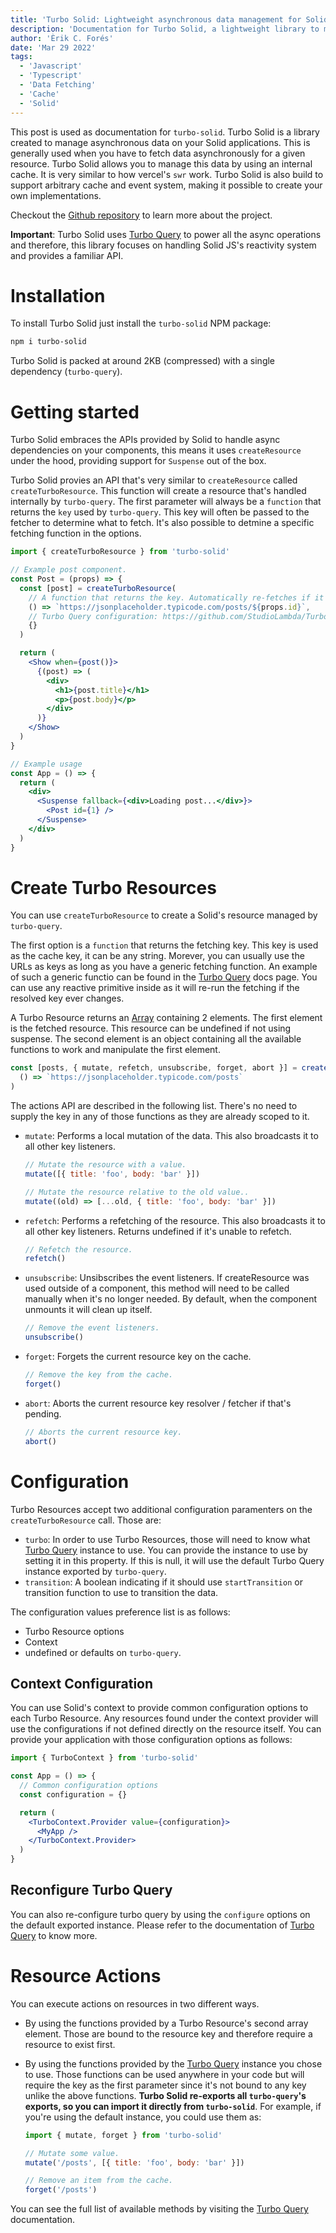 ```yaml
---
title: 'Turbo Solid: Lightweight asynchronous data management for Solid'
description: 'Documentation for Turbo Solid, a lightweight library to manage asynchronous data in Solid'
author: 'Èrik C. Forés'
date: 'Mar 29 2022'
tags:
  - 'Javascript'
  - 'Typescript'
  - 'Data Fetching'
  - 'Cache'
  - 'Solid'
---
```


This post is used as documentation for `turbo-solid`. Turbo Solid is a library
created to manage asynchronous data on your Solid applications.
This is generally used when you have to fetch data asynchronously for a given resource.
Turbo Solid allows you to manage this data by using an internal cache.
It is very similar to how vercel's `swr` work. Turbo Solid is also build
to support arbitrary cache and event system, making it possible to create your
own implementations.

Checkout the [Github repository](https://github.com/StudioLambda/TurboSolid) to learn more about the project.

**Important**: Turbo Solid uses [Turbo Query](https://github.com/StudioLambda/TurboQuery)
to power all the async operations and therefore, this library focuses on handling Solid
JS's reactivity system and provides a familiar API.

# Installation

To install Turbo Solid just install the `turbo-solid` NPM package:

```sh
npm i turbo-solid
```

Turbo Solid is packed at around 2KB (compressed) with a single dependency (`turbo-query`).

# Getting started

Turbo Solid embraces the APIs provided by Solid to handle async dependencies on your
components, this means it uses `createResource` under the hood, providing support for
`Suspense` out of the box.

Turbo Solid provies an API that's very similar to `createResource` called
`createTurboResource`. This function will create a resource that's handled
internally by `turbo-query`. The first parameter will always be a `function`
that returns the `key` used by `turbo-query`. This key will often be passed
to the fetcher to determine what to fetch. It's also possible to detmine a
specific fetching function in the options.

```jsx
import { createTurboResource } from 'turbo-solid'

// Example post component.
const Post = (props) => {
  const [post] = createTurboResource(
    // A function that returns the key. Automatically re-fetches if it changes.
    () => `https://jsonplaceholder.typicode.com/posts/${props.id}`,
    // Turbo Query configuration: https://github.com/StudioLambda/TurboQuery + a few extra
    {}
  )

  return (
    <Show when={post()}>
      {(post) => (
        <div>
          <h1>{post.title}</h1>
          <p>{post.body}</p>
        </div>
      )}
    </Show>
  )
}

// Example usage
const App = () => {
  return (
    <div>
      <Suspense fallback={<div>Loading post...</div>}>
        <Post id={1} />
      </Suspense>
    </div>
  )
}
```

# Create Turbo Resources

You can use `createTurboResource` to create a Solid's resource managed by `turbo-query`.

The first option is a `function` that returns the fetching key. This key is used as the cache key, it can be any string. Morever, you can usually use the URLs as keys as long
as you have a generic fetching function. An example of such a generic functio can be found
in the [Turbo Query](https://github.com/StudioLambda/TurboQuery) docs page. You can use
any reactive primitive inside as it will re-run the fetching if the resolved key ever changes.

A Turbo Resource returns an [Array](https://developer.mozilla.org/en-US/docs/Web/JavaScript/Reference/Global_Objects/Array) containing 2 elements. The first element is
the fetched resource. This resource can be undefined if not using suspense. The second
element is an object containing all the available functions to work and manipulate the
first element.

```js
const [posts, { mutate, refetch, unsubscribe, forget, abort }] = createTurboResource(
  () => `https://jsonplaceholder.typicode.com/posts`
)
```

The actions API are described in the following list.
There's no need to supply the key in any of those functions as they are already scoped to it.

- `mutate`: Performs a local mutation of the data. This also broadcasts it to all other key listeners.

  ```js
  // Mutate the resource with a value.
  mutate([{ title: 'foo', body: 'bar' }])

  // Mutate the resource relative to the old value..
  mutate((old) => [...old, { title: 'foo', body: 'bar' }])
  ```

- `refetch`: Performs a refetching of the resource. This also broadcasts it to all other key listeners. Returns undefined if it's unable to refetch.

  ```js
  // Refetch the resource.
  refetch()
  ```

- `unsubscribe`: Unsibscribes the event listeners. If createResource was used outside of a component, this method will need to be called manually when it's no longer needed. By default, when the component unmounts it will clean up itself.

  ```js
  // Remove the event listeners.
  unsubscribe()
  ```

- `forget`: Forgets the current resource key on the cache.

  ```js
  // Remove the key from the cache.
  forget()
  ```

- `abort`: Aborts the current resource key resolver / fetcher if that's pending.

  ```js
  // Aborts the current resource key.
  abort()
  ```

# Configuration

Turbo Resources accept two additional configuration paramenters on the
`createTurboResource` call. Those are:

- `turbo`: In order to use Turbo Resources, those will need to know what [Turbo Query](https://github.com/StudioLambda/TurboQuery) instance to use. You can provide the instance to use by setting it in this property. If this is null, it will use the default Turbo Query instance exported by `turbo-query`.
- `transition`: A boolean indicating if it should use `startTransition` or transition function to use to transition the data.

The configuration values preference list is as follows:

- Turbo Resource options
- Context
- undefined or defaults on `turbo-query`.

## Context Configuration

You can use Solid's context to provide common configuration options to each Turbo Resource. Any resources found under the context provider will use the configurations if not defined directly on the resource itself. You can provide your application with those configuration options as follows:

```jsx
import { TurboContext } from 'turbo-solid'

const App = () => {
  // Common configuration options
  const configuration = {}

  return (
    <TurboContext.Provider value={configuration}>
      <MyApp />
    </TurboContext.Provider>
  )
}
```

## Reconfigure Turbo Query

You can also re-configure turbo query by using the `configure` options on the default exported instance. Please refer to the documentation of [Turbo Query](https://github.com/StudioLambda/TurboQuery) to know more.

# Resource Actions

You can execute actions on resources in two different ways.

- By using the functions provided by a Turbo Resource's second array element. Those are bound to the resource key and therefore require a resource to exist first.

- By using the functions provided by the [Turbo Query](https://github.com/StudioLambda/TurboQuery) instance you chose to use. Those functions can be used anywhere in your code but will require the key as the first parameter since it's not bound to any key unlike the above functions. **Turbo Solid re-exports all `turbo-query`'s exports, so you can import it directly from `turbo-solid`**. For example, if you're using the default instance, you could use them as:

  ```js
  import { mutate, forget } from 'turbo-solid'

  // Mutate some value.
  mutate('/posts', [{ title: 'foo', body: 'bar' }])

  // Remove an item from the cache.
  forget('/posts')
  ```

You can see the full list of available methods by visiting the [Turbo Query](https://github.com/StudioLambda/TurboQuery) documentation.
